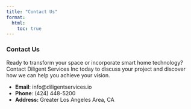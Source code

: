 ```yaml
---
title: "Contact Us"
format:
  html:
    toc: true
---
```



### Contact Us

Ready to transform your space or incorporate smart home technology? Contact Diligent Services Inc today to discuss your project and discover how we can help you achieve your vision.

- **Email**: info@diligentservices.io
- **Phone**: (424) 448-5200
- **Address:** Greater Los Angeles Area, CA